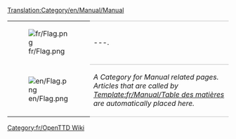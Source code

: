 [[Translation:Category/en/Manual/Manual]]

{| 
|- valign="top"
| [[File:fr/Flag.png]]
| style="border-top:1px solid silver; border-bottom:1px solid silver;" |---.
|- valign="top"
| [[File:en/Flag.png]]
| style="border-bottom:1px solid silver;" |''A Category for Manual related pages. Articles that are called by [[Template:fr/Manual/Table des matières]] are automatically placed here.''
|}


[[Category:fr/OpenTTD Wiki]]